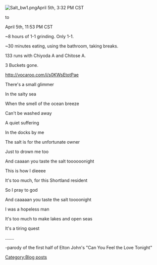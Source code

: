 [[File:Salt_bw1.png|left]]April 5th, 3:32 PM CST

to

April 5th, 11:53 PM CST



~8 hours of 1-1 grinding. Only 1-1.

~30 minutes eating, using the bathroom, taking breaks.

133 runs with Chiyoda A and Chitose A.

3 Buckets gone.













http://vocaroo.com/i/s0KWsEtotPae

There's a small glimmer

In the salty sea

When the smell of the ocean breeze

Can't be washed away

A quiet suffering

In the docks by me

The salt is for the unfortunate owner

Just to drown me too

And caaaan you taste the salt toooooonight

This is how I dieeee

It's too much, for this Shortland resident

So I pray to god

And caaaaan you taste the salt toooonight

I was a hopeless man

It's too much to make lakes and open seas

It's a tiring quest

.......

-parody of the first half of Elton John's "Can You Feel the Love Tonight"
[[Category:Blog posts]]